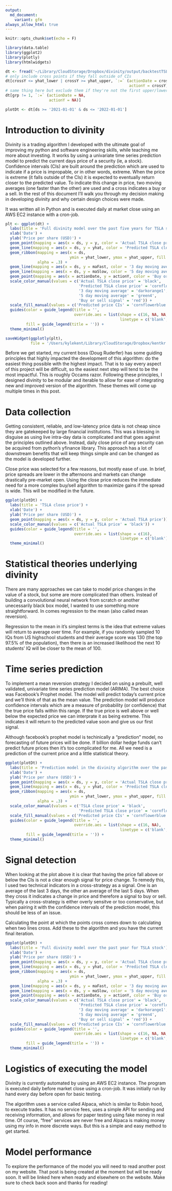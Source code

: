 ```yaml
---
output:
  md_document:
    variant: gfm
always_allow_html: true
---
```


```r
knitr::opts_chunk$set(echo = F)
```

```r
library(data.table)
library(ggplot2)
library(plotly)
library(htmlwidgets)

dt <- fread('~/Library/CloudStorage/Dropbox/divinity/output/backtestTSLAOutcome.csv')[,-1:-2]
# only include cross points if they fall outside of CIs
dt[crossY <= yhat_lower | crossY >= yhat_upper, `:=` (actionDate = crossDate, 
                                                      actionY = crossY)]
# same thing here but exclude them if they're not the first upper/lower cross
dt[grp != 1, `:=` (actionDate = NA, 
                   actionY = NA)]

plotDt <- dt[ds >= '2021-01-01' & ds <= '2022-01-01']
```

# Introduction to divinity

Divinity is a trading algorithm I developed with the ultimate goal of improving my python and software engineering skills, while teaching me more about investing. It works by using a univariate time series prediction model to predict the current days price of a security (ie, a stock). Confidence intervals (CIs) are built around the prediction which are used to indicate if a price is impropable, or in other words, extreme. When the price is extreme (it falls outside of the CIs) it is expected to eventually return closer to the predicted value. To indicate this change in price, two moving averages (one faster than the other) are used and a cross indicates a buy or a sell. In the rest of this document I'll walk you through my decision making in developing divinity and why certain design choices were made.

It was written all in Python and is executed daily at market close using an AWS EC2 instance with a cron-job.

```r
plt <- ggplot(dt) +
  labs(title = 'Full divinity model over the past five years for TSLA stock') +
  xlab('Date') +
  ylab('Price per share (USD)') +
  geom_point(mapping = aes(x = ds, y = y, color = 'Actual TSLA close price')) +
  geom_line(mapping = aes(x = ds, y = yhat, color = 'Predicted TSLA close price')) +
  geom_ribbon(mapping = aes(x = ds, 
                            ymin = yhat_lower, ymax = yhat_upper, fill = 'Predicted price CIs'), 
              alpha = .3) +
  geom_line(mapping = aes(x = ds, y = maFast, color = '3 day moving average')) +
  geom_line(mapping = aes(x = ds, y = maSlow, color = '5 day moving average')) +
  geom_point(mapping = aes(x = actionDate, y = actionY, color = 'Buy or sell signal')) +
  scale_color_manual(values = c('Actual TSLA close price' = 'black', 
                                'Predicted TSLA close price' = 'cornflowerblue', 
                                '3 day moving average' = 'darkorange1',
                                '5 day moving average' = 'green4', 
                                'Buy or sell signal' = 'red')) +
  scale_fill_manual(values = c('Predicted price CIs' = 'cornflowerblue')) +
  guides(color = guide_legend(title = '',
                              override.aes = list(shape = c(16, NA, NA, NA, 16), 
                                                  linetype = c('blank', 'solid', 'solid', 'solid', 'blank'))), 
         fill = guide_legend(title = '')) +
  theme_minimal()

saveWidget(ggplotly(plt), 
           file = '/Users/kylekent/Library/CloudStorage/Dropbox/kentkr.github.io/assets/images/2022-04-06-Divinity-explanation_files/figure-gfm/plotlyPlt.html')
```

Before we get started, my current boss (Doug Ruderfer) has some guiding principles that highly impacted the development of this algorithm: do the easiest thing possible with the highest impact. That is to say every aspect of this project will be difficult, so the easiest next step will tend to be the most impactful. This is roughly Occams razor. Following these principles, I designed divinity to be modular and iterable to allow for ease of integrating new and improved version of the algorithm. These themes will come up multiple times in this post.

# Data collection

Getting consistent, reliable, and low-latency price data is not cheap since they are gatekeeped by large financial institutions. This was a blessing in disguise as using live intra-day data is complicated and that goes against the principles outlined above. Instead, daily close price of any security can be acquired from python's yfinance library. This approach has a lot of downstream benefits that will keep things simple and can be changed as the model is developed further.

Close price was selected for a few reasons, but mostly ease of use. In brief, price spreads are lower in the afternoons and markets can change drastically pre-market open. Using the close price reduces the immediate need for a more complex buy/sell algorithm to maximize gains if the spread is wide. This will be modified in the future.

```r
ggplot(plotDt) +
  labs(title = 'TSLA close price') +
  xlab('Date') +
  ylab('Price per share (USD)') +
  geom_point(mapping = aes(x = ds, y = y, color = 'Actual TSLA price')) +
  scale_color_manual(values = c('Actual TSLA price' = 'black')) +
  guides(color = guide_legend(title = '',
                              override.aes = list(shape = c(16), 
                                                  linetype = c('blank')))) +
  theme_minimal()

```
# Statistical theories underlying divinity

There are many approaches we can take to model price changes in the value of a stock, but some are more complicated than others. Instead of building a convolutional neural network from scratch or another unecessarily black box model, I wanted to use something more straightforward. In comes regression to the mean (also called mean reversion).

Regression to the mean in it's simplest terms is the idea that extreme values will return to average over time. For example, if you randomly sampled 10 IQs from US highschool students and their average score was 130 (the top 97.5% of the population), then there is an increased likelihood the next 10 students' IQ will be closer to the mean of 100.

# Time series prediction

To implement a mean reversion strategy I decided on using a prebuilt, well validated, univariate time series prediction model (ARIMA). The best choice was Facebook's Prophet model. The model will predict today's current price and we'll think of that as the mean value. The prediction model will produce confidence intervals which are a measure of probability (or confidence) that the true price falls within this range. If the true price is well above or well below the expected price we can interprate it as being extreme. This indicates it will return to the predicted value soon and give us our first signal. 

Although facebook's prophet model is techinically a "prediction" model, no forecasting of future prices will be done. If billion dollar hedge funds can't predict future prices then it's too complicated for me. All we need is a prediction of the current price and a little statistical theory.

```r
ggplot(plotDt) +
  labs(title = 'Prediction model in the divinity algorithm over the past year for TSLA stock') +
  xlab('Date') +
  ylab('Price per share (USD)') +
  geom_point(mapping = aes(x = ds, y = y, color = 'Actual TSLA close price')) +
  geom_line(mapping = aes(x = ds, y = yhat, color = 'Predicted TSLA close price')) +
  geom_ribbon(mapping = aes(x = ds, 
                            ymin = yhat_lower, ymax = yhat_upper, fill = 'Predicted price CIs'), 
              alpha = .3) +
  scale_color_manual(values = c('TSLA close price' = 'black', 
                                'Predicted TSLA close price' = 'cornflowerblue')) +
  scale_fill_manual(values = c('Predicted price CIs' = 'cornflowerblue')) +
  guides(color = guide_legend(title = '',
                              override.aes = list(shape = c(16, NA), 
                                                  linetype = c('blank', 'solid'))), 
         fill = guide_legend(title = '')) +
  theme_minimal()
```

# Signal detection

When looking at the plot above it is clear that having the price fall above or below the CIs is not a clear enough signal for price change. To remedy this, I used two technical indicators in a cross-strategy as a signal. One is an average of the last 3 days, the other an average of the last 5 days. When they cross it indicates a change in price and therefore a signal to buy or sell. Typically a cross-strategy is either overly sensitve or too conservative, but when pairing it with the confidence intervals of the prediction model, this should be less of an issue.

Calculating the point at which the points cross comes down to calculating when two lines cross. Add these to the algorithm and you have the current final iteration.

```r
ggplot(plotDt) +
  labs(title = 'Full divinity model over the past year for TSLA stock') +
  xlab('Date') +
  ylab('Price per share (USD)') +
  geom_point(mapping = aes(x = ds, y = y, color = 'Actual TSLA close price')) +
  geom_line(mapping = aes(x = ds, y = yhat, color = 'Predicted TSLA close price')) +
  geom_ribbon(mapping = aes(x = ds, 
                            ymin = yhat_lower, ymax = yhat_upper, fill = 'Predicted price CIs'), 
              alpha = .3) +
  geom_line(mapping = aes(x = ds, y = maFast, color = '3 day moving average')) +
  geom_line(mapping = aes(x = ds, y = maSlow, color = '5 day moving average')) +
  geom_point(mapping = aes(x = actionDate, y = actionY, color = 'Buy or sell signal')) +
  scale_color_manual(values = c('Actual TSLA close price' = 'black', 
                                'Predicted TSLA close price' = 'cornflowerblue', 
                                '3 day moving average' = 'darkorange1',
                                '5 day moving average' = 'green4', 
                                'Buy or sell signal' = 'red')) +
  scale_fill_manual(values = c('Predicted price CIs' = 'cornflowerblue')) +
  guides(color = guide_legend(title = '',
                              override.aes = list(shape = c(16, NA, NA, NA, 16), 
                                                  linetype = c('blank', 'solid', 'solid', 'solid', 'blank'))), 
         fill = guide_legend(title = '')) +
  theme_minimal()
```

# Logistics of executing the model

Divinity is currently automated by using an AWS EC2 instance. The program is executed daily before market close using a cron-job. It was initially run by hand every day before open for basic testing.

The algorithm uses a service called Alpaca, which is similar to Robin hood, to execute trades. It has no service fees, uses a simple API for sending and receiving information, and allows for paper testing using fake money in real time. Of course, "free" services are never free and Alpaca is making money using my info in more discrete ways. But this is a simple and easy method to get started.

# Model performance

To explore the performance of the model you will need to read another post on my website. That post is being created at the moment but will be ready soon. It will be linked here when ready and elsewhere on the website. Make sure to check back soon and thanks for reading!
